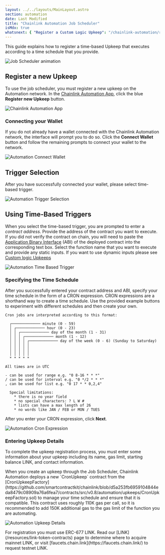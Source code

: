 ```yaml
---
layout: ../../layouts/MainLayout.astro
section: automation
date: Last Modified
title: "Chainlink Automation Job Scheduler"
isMdx: true
whatsnext: { "Register a Custom Logic Upkeep": "/chainlink-automation/register-upkeep/" }
---
```



This guide explains how to register a time-based Upkeep that executes according to a time schedule that you provide.

![Job Scheduler animation](/images/contract-devs/automation/auto-job-scheduler.gif)

## Register a new Upkeep

To use the job scheduler, you must register a new upkeep on the Automation network. In the [Chainlink Automation App](https://automation.chain.link/), click the blue **Register new Upkeep** button.

![Chainlink Automation App](/images/contract-devs/automation/auto-ui-home.png)

### Connecting your Wallet

If you do not already have a wallet connected with the Chainlink Automation network, the interface will prompt you to do so. Click the **Connect Wallet** button and follow the remaining prompts to connect your wallet to the network.

![Automation Connect Wallet](/images/contract-devs/automation/auto-ui-wallet.png)

## Trigger Selection

After you have successfully connected your wallet, please select time-based trigger.

![Automation Trigger Selection](/images/contract-devs/automation/auto-ui-pick.png)

## Using Time-Based Triggers

When you select the time-based trigger, you are prompted to enter a _contract address_. Provide the address of the contract you want to execute. If you did not verify the contract on chain, you will need to paste the [Application Binary Interface](https://docs.soliditylang.org/en/develop/abi-spec.html) (ABI) of the deployed contract into the corresponding text box. Select the function name that you want to execute and provide any static inputs. If you want to use dynamic inputs please see [Custom logic Upkeeps](/chainlink-automation/register-upkeep)

![Automation Time Based Trigger](/images/contract-devs/automation/automation-time-based-trigger.png)

### Specifying the Time Schedule

After you successfully entered your contract address and ABI, specify your time schedule in the form of a CRON expression. CRON expressions are a shorthand way to create a time schedule. Use the provided example buttons to experiment with different schedules and then create your own.

```
Cron jobs are interpreted according to this format:

  ┌───────────── minute (0 - 59)
  │ ┌───────────── hour (0 - 23)
  │ │ ┌───────────── day of the month (1 - 31)
  │ │ │ ┌───────────── month (1 - 12)
  │ │ │ │ ┌───────────── day of the week (0 - 6) (Sunday to Saturday)
  │ │ │ │ │
  │ │ │ │ │
  │ │ │ │ │
  * * * * *

All times are in UTC

- can be used for range e.g. "0 8-16 * * *"
/ can be used for interval e.g. "0 */2 * * *"
, can be used for list e.g. "0 17 * * 0,2,4"

  Special limitations:
    * there is no year field
    * no special characters: ? L W #
    * lists can have a max length of 26
    * no words like JAN / FEB or MON / TUES
```

After you enter your CRON expression, click **Next**.

![Automation Cron Expression](/images/contract-devs/automation/automation-cron-expression.png)

### Entering Upkeep Details

To complete the upkeep registration process, you must enter some information about your upkeep including its name, gas limit, starting balance LINK, and contact information.

<Aside type="note" title="Job Scheduler Gas requirements">
  When you create an upkeep through the Job Scheduler, Chainlink Automation deploys a new `CronUpkeep` contract from the
  [CronUpkeepFactory](https://github.com/smartcontractkit/chainlink/blob/d5a253fb6959104844eda8479c08909a76a6fea7/contracts/src/v0.8/automation/upkeeps/CronUpkeepFactory.sol)
  to manage your time schedule and ensure that it is compatible. This contract uses roughly 110K gas per call, so it is
  recommended to add 150K additional gas to the gas limit of the function you are automating.
</Aside>

![Automation Upkeep Details](/images/contract-devs/automation/automation-upkeep-details.png)

<Aside type="tip" title="ERC-677 Link">
  For registration you must use ERC-677 LINK. Read our [LINK](/resources/link-token-contracts) page to determine where
  to acquire mainnet LINK, or visit [faucets.chain.link](https://faucets.chain.link/) to request testnet LINK.
</Aside>
